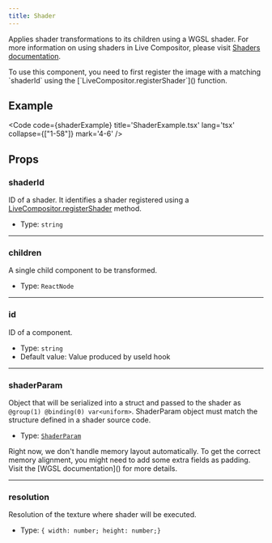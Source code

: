 ```yaml
---
title: Shader
---
```


Applies shader transformations to its children using a WGSL shader. For more information on using shaders in Live Compositor, please visit [Shaders documentation]().

<Aside>To use this component, you need to first register the image with a matching `shaderId` using the [`LiveCompositor.registerShader`]() function.</Aside>

## Example

<Code code={shaderExample} title='ShaderExample.tsx' lang='tsx' collapse={["1-58"]} mark='4-6' />

## Props

### shaderId
ID of a shader. It identifies a shader registered using a [LiveCompositor.registerShader]() method.

- Type: `string`

---

### children
A single child component to be transformed.

- Type: `ReactNode`

---

### id
ID of a component.

- Type: `string`
- Default value: Value produced by useId hook

---

### shaderParam
Object that will be serialized into a struct and passed to the shader as `@group(1) @binding(0) var<uniform>`. ShaderParam object must match the structure defined in a shader source code.

- Type: [`ShaderParam`](/reference/ts-sdk/props/rescaler-style-props)

<Aside>Right now, we don't handle memory layout automatically. To get the correct memory alignment, you might need to add some extra fields as padding. Visit the [WGSL documentation]() for more details.</Aside>

---

### resolution
Resolution of the texture where shader will be executed.

- Type: `{ width: number; height: number;}`